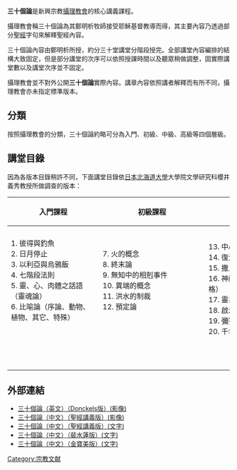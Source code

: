 '''三十個論'''是新興宗教[[攝理教會|攝理教會]]的核心講義課程。

攝理教會稱三十個論為其鄭明析牧師接受耶穌基督教導而得，其主要內容乃透過部分[[聖經|聖經]]字句來解釋聖經內容。

三十個論內容由鄭明析所授，約分三十堂講堂分階段授完。全部講堂內容編排的結構大致固定，但是部分講堂的次序可以依照授課時間以及聽眾稍做調整，固實際講堂數以及講堂次序並不固定。

攝理教會並不對外公開'''三十個論'''實際內容。講章內容依照講者解釋而有所不同，攝理教會亦未指定標準版本。

== 分類 ==

按照攝理教會的分類，三十個論約略可分為入門、初級、中級、高級等四個層級。

== 講堂目錄 ==

因為各版本目錄稍許不同，下面講堂目錄依[[日本|日本]][[北海道大學|北海道大學]]大學院文學研究科櫻井義秀教授所做調查的版本：

{| class="wikitable" border="1"
|-
! 入門課程
! 初級課程
! 中級課程
! 高級課程
|-
|  1. 彼得與釣魚　　　　　　　　　　<br /> 2. 日月停止　　　　　　　　　　　<br /> 3. 以利亞與烏鴉飯　　　　<br /> 4. 七階段法則　　　　　　　　　<br /> 5. 靈、心、肉體之話語（靈魂論）<br /> 6. 比喻論（序論、動物、植物、其它、特殊）<br />    　　　　　　<br />    　　　　　　　　　　　<br />    　　　<br />    　　　
|  7. 火的概念　　　　　　　　　　　<br /> 8. 終末論　　　　　　　　　　　　<br /> 9. 無知中的相剋事件　　　<br />10. 異端的概念　　　　　　　　　<br />11. 洪水的制裁　　　　　　　　　<br />12. 預定論　　　　　　　　　　　　　<br />    　　　　　　<br />    　　　　　　　　　　　<br />    　　　<br />    　　　
| 13. 中心人物論　　　　　　　　　　<br />14. 復活論　　　　　　　　　　　　<br />15. 撒旦論　　　　　　　　<br />16. 神所討厭的性格（該隱的性格）<br />17. 靈界論　　　　　　　　　　　<br />18. 啟示論　　　　　　　　　　　　　<br />19. 彌賽亞資格論<br />20. 千年王國論（地上天國）<br />    　　　<br />    　　　
| 21. 耶穌與以利亞的再臨實際情況比較<br />22. 施洗約翰與耶穌的關係及使命比較<br />23. 猶太教與基督教教理對照<br />24. 二棵橄欖樹與二個人的見證　　<br />25. 一載二載半載　　　　　　　　<br />26. 創造目的論　　　　　　　　　　　　　<br />27. 墮落論　　　<br />28. 救援論　　　　　　　　<br />29. 再臨論<br />30. 歷史論
|}



== 外部連結 ==

* [http://data.baizi.no-ip.info/30-lessons-notes/donckels-jmscult 三十個論（英文）（Donckels版）(影像)]
* [http://data.baizi.no-ip.info/30-lessons-notes/sjjy-beta 三十個論（中文）（聖經講義版）(影像)]
* [http://data.baizi.no-ip.info/30-lessons-notes/sjjy-fhl 三十個論（中文）（聖經講義版）(文字)]
* [http://data.baizi.no-ip.info/30-lessons-notes/psl-ptt 三十個論（中文）（裴水蓮版）(文字)]
* [http://data.baizi.no-ip.info/30-lessons-notes/jbm-alpha 三十個論（中文）（金寶美版）(文字)]

[[Category:宗教文献|Category:宗教文献]]